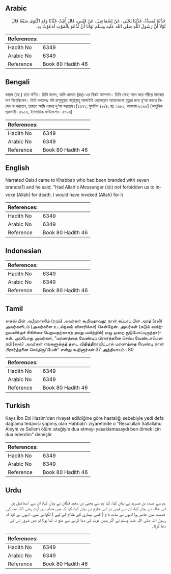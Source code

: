 ## Arabic


<div dir="rtl" lang="ar" style={{fontSize:'larger',backgroundColor:'#f8f9fa',padding:20}}>
حَدَّثَنَا مُسَدَّدٌ، حَدَّثَنَا يَحْيَى، عَنْ إِسْمَاعِيلَ، عَنْ قَيْسٍ، قَالَ أَتَيْتُ خَبَّابًا وَقَدِ اكْتَوَى سَبْعًا قَالَ لَوْلاَ أَنَّ رَسُولَ اللَّهِ صلى الله عليه وسلم نَهَانَا أَنْ نَدْعُوَ بِالْمَوْتِ لَدَعَوْتُ بِهِ‏.‏
</div>
<div style={{backgroundColor:'#f8f9fa',padding:20, marginBottom: 10}}><table> <thead> <tr> <th>References:</th> <th></th> </tr> </thead> <tbody><tr><td>Hadith No</td><td>6349</td></tr><tr><td>Arabic No</td><td>6349</td></tr><tr><td>Reference</td><td>Book 80 Hadith 46</td></tr></tbody></table></div>

## Bengali


<div dir="ltr" lang="bn" style={{fontSize:'larger',backgroundColor:'#f8f9fa',padding:20}}>
কায়স (রহ.) হতে বর্ণিত। তিনি বলেন, আমি খাব্বাব (রাঃ)-এর নিকট আসলাম। তিনি লোহা গরম করে শরীরে সাতবার দাগ দিয়েছিলেন। তিনি বললেনঃ যদি রাসূলুল্লাহ সাল্লাল্লাহু আলাইহি ওয়াসাল্লাম আমাদেরকে মৃত্যুর জন্য দু‘আ করতে নিষেধ না করতেন, তাহলে আমি এজন্য দু‘আ করতাম।[৫৬৭২; মুসলিম ৪৮/৪, হাঃ ২৬৮১, আহমাদ ৮১৯৬] (আধুনিক প্রকাশনী- ৫৯০৩, ইসলামিক ফাউন্ডেশন- ৫৭৯৬)
</div>
<div style={{backgroundColor:'#f8f9fa',padding:20, marginBottom: 10}}><table> <thead> <tr> <th>References:</th> <th></th> </tr> </thead> <tbody><tr><td>Hadith No</td><td>6349</td></tr><tr><td>Arabic No</td><td>6349</td></tr><tr><td>Reference</td><td>Book 80 Hadith 46</td></tr></tbody></table></div>

## English


<div dir="ltr" lang="en" style={{fontSize:'larger',backgroundColor:'#f8f9fa',padding:20}}>
Narrated Qais:I came to Khabbab who had been branded with seven brands(1) and he said, "Had Allah's Messenger (ﷺ) not forbidden us to invoke (Allah) for death, I would have invoked (Allah) for it
</div>
<div style={{backgroundColor:'#f8f9fa',padding:20, marginBottom: 10}}><table> <thead> <tr> <th>References:</th> <th></th> </tr> </thead> <tbody><tr><td>Hadith No</td><td>6349</td></tr><tr><td>Arabic No</td><td>6349</td></tr><tr><td>Reference</td><td>Book 80 Hadith 46</td></tr></tbody></table></div>

## Indonesian


<div dir="ltr" lang="id" style={{fontSize:'larger',backgroundColor:'#f8f9fa',padding:20}}>

</div>
<div style={{backgroundColor:'#f8f9fa',padding:20, marginBottom: 10}}><table> <thead> <tr> <th>References:</th> <th></th> </tr> </thead> <tbody><tr><td>Hadith No</td><td>6349</td></tr><tr><td>Arabic No</td><td>6349</td></tr><tr><td>Reference</td><td>Book 80 Hadith 46</td></tr></tbody></table></div>

## Tamil


<div dir="ltr" lang="ta" style={{fontSize:'larger',backgroundColor:'#f8f9fa',padding:20}}>
கைஸ் பின் அபீஹாஸிம் (ரஹ்) அவர்கள் கூறியதாவது: நான் கப்பாப் பின் அரத் (ரலி) அவர்களிடம் (அவர்களை உடல்நலம் விசாரிக்கச்) சென்றேன். அவர்கள் (கடும் வயிற்றுவலிக்குச் சிகிச்சை பெறுவதற்காகத் தமது வயிற்றில்) ஏழு முறை சூடுபோட்டிருந்தார்கள். அப்போது அவர்கள், “மரணத்தை வேண்டிப் பிரார்த்தனை செய்ய வேண்டாமென நபி (ஸல்) அவர்கள் எங்களுக்குத் தடை விதித்திராவிட்டால் மரணத்தை வேண்டி நான் பிரார்த்தனை செய்திருப்பேன்” என்று கூறினார்கள்.37 அத்தியாயம் : 80
</div>
<div style={{backgroundColor:'#f8f9fa',padding:20, marginBottom: 10}}><table> <thead> <tr> <th>References:</th> <th></th> </tr> </thead> <tbody><tr><td>Hadith No</td><td>6349</td></tr><tr><td>Arabic No</td><td>6349</td></tr><tr><td>Reference</td><td>Book 80 Hadith 46</td></tr></tbody></table></div>

## Turkish


<div dir="ltr" lang="tr" style={{fontSize:'larger',backgroundColor:'#f8f9fa',padding:20}}>
Kays İbn Ebi Hazim'den rivayet edildiğine göre hastalığı sebebiyle yedi defa dağlama tedavisi yapmış olan Habbab'ı ziyaretinde o "Resulullah Sallallahu Aleyhi ve Sellem ölüm isteğiyle dua etmeyi yasaklamasaydı ben ölmek için dua ederdim" demiştir
</div>
<div style={{backgroundColor:'#f8f9fa',padding:20, marginBottom: 10}}><table> <thead> <tr> <th>References:</th> <th></th> </tr> </thead> <tbody><tr><td>Hadith No</td><td>6349</td></tr><tr><td>Arabic No</td><td>6349</td></tr><tr><td>Reference</td><td>Book 80 Hadith 46</td></tr></tbody></table></div>

## Urdu


<div dir="rtl" lang="ur" style={{fontSize:'larger',backgroundColor:'#f8f9fa',padding:20}}>
ہم سے مسدد بن مسرہد نے بیان کیا، کہا ہم سے یحییٰ بن سعید قطان نے بیان کیا، ان سے اسماعیل بن ابی خالد نے بیان کیا، ان سے قیس بن ابی حازم نے بیان کیا، کہا کہ میں خباب بن ارت رضی اللہ عنہ کی خدمت میں حاضر ہوا انہوں نے سات داغ ( کسی بیماری کے علاج کے لیے ) لگوائے تھے۔ انہوں نے کہا کہ رسول اللہ صلی اللہ علیہ وسلم نے اگر ہمیں موت کی دعا کرنے سے منع نہ کیا ہوتا تو میں ضرور اس کی دعا کرتا۔
</div>
<div style={{backgroundColor:'#f8f9fa',padding:20, marginBottom: 10}}><table> <thead> <tr> <th>References:</th> <th></th> </tr> </thead> <tbody><tr><td>Hadith No</td><td>6349</td></tr><tr><td>Arabic No</td><td>6349</td></tr><tr><td>Reference</td><td>Book 80 Hadith 46</td></tr></tbody></table></div>